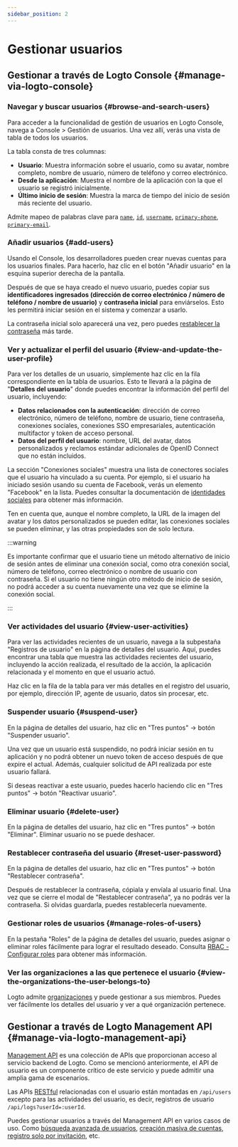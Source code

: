 ```yaml
---
sidebar_position: 2
---
```


# Gestionar usuarios

## Gestionar a través de Logto Console \{#manage-via-logto-console}

### Navegar y buscar usuarios \{#browse-and-search-users}

Para acceder a la funcionalidad de gestión de usuarios en Logto Console, navega a <CloudLink to="/users">Console > Gestión de usuarios</CloudLink>. Una vez allí, verás una vista de tabla de todos los usuarios.

La tabla consta de tres columnas:

- **Usuario**: Muestra información sobre el usuario, como su avatar, nombre completo, nombre de usuario, número de teléfono y correo electrónico.
- **Desde la aplicación**: Muestra el nombre de la aplicación con la que el usuario se registró inicialmente.
- **Último inicio de sesión**: Muestra la marca de tiempo del inicio de sesión más reciente del usuario.

Admite mapeo de palabras clave para [`name`](/user-management/user-data#name), [`id`](/user-management/user-data#id), [`username`](/user-management/user-data#username), [`primary-phone`](/user-management/user-data#primary_phone), [`primary-email`](/user-management/user-data#primary_email).

### Añadir usuarios \{#add-users}

Usando el Console, los desarrolladores pueden crear nuevas cuentas para los usuarios finales. Para hacerlo, haz clic en el botón "Añadir usuario" en la esquina superior derecha de la pantalla.

Después de que se haya creado el nuevo usuario, puedes copiar sus **identificadores ingresados (dirección de correo electrónico / número de teléfono / nombre de usuario)** y **contraseña inicial** para enviárselos. Esto les permitirá iniciar sesión en el sistema y comenzar a usarlo.

La contraseña inicial solo aparecerá una vez, pero puedes [restablecer la contraseña](/end-user-flows/sign-up-and-sign-in/reset-password) más tarde.

### Ver y actualizar el perfil del usuario \{#view-and-update-the-user-profile}

Para ver los detalles de un usuario, simplemente haz clic en la fila correspondiente en la tabla de usuarios. Esto te llevará a la página de "**Detalles del usuario**" donde puedes encontrar la información del perfil del usuario, incluyendo:

- **Datos relacionados con la autenticación**: dirección de correo electrónico, número de teléfono, nombre de usuario, tiene contraseña, conexiones sociales, conexiones SSO empresariales, autenticación multifactor y token de acceso personal.
- **Datos del perfil del usuario**: nombre, URL del avatar, datos personalizados y reclamos estándar adicionales de OpenID Connect que no están incluidos.

La sección "Conexiones sociales" muestra una lista de conectores sociales que el usuario ha vinculado a su cuenta. Por ejemplo, si el usuario ha iniciado sesión usando su cuenta de Facebook, verás un elemento "Facebook" en la lista. Puedes consultar la documentación de [identidades sociales](/user-management/user-data/#social-identities) para obtener más información.

Ten en cuenta que, aunque el nombre completo, la URL de la imagen del avatar y los datos personalizados se pueden editar, las conexiones sociales se pueden eliminar, y las otras propiedades son de solo lectura.

:::warning

Es importante confirmar que el usuario tiene un método alternativo de inicio de sesión antes de eliminar una conexión social, como otra conexión social, número de teléfono, correo electrónico o nombre de usuario con contraseña. Si el usuario no tiene ningún otro método de inicio de sesión, no podrá acceder a su cuenta nuevamente una vez que se elimine la conexión social.

:::

### Ver actividades del usuario \{#view-user-activities}

Para ver las actividades recientes de un usuario, navega a la subpestaña "Registros de usuario" en la página de detalles del usuario. Aquí, puedes encontrar una tabla que muestra las actividades recientes del usuario, incluyendo la acción realizada, el resultado de la acción, la aplicación relacionada y el momento en que el usuario actuó.

Haz clic en la fila de la tabla para ver más detalles en el registro del usuario, por ejemplo, dirección IP, agente de usuario, datos sin procesar, etc.

### Suspender usuario \{#suspend-user}

En la página de detalles del usuario, haz clic en "Tres puntos" -> botón "Suspender usuario".

Una vez que un usuario está suspendido, no podrá iniciar sesión en tu aplicación y no podrá obtener un nuevo token de acceso después de que expire el actual. Además, cualquier solicitud de API realizada por este usuario fallará.

Si deseas reactivar a este usuario, puedes hacerlo haciendo clic en "Tres puntos" -> botón "Reactivar usuario".

### Eliminar usuario \{#delete-user}

En la página de detalles del usuario, haz clic en "Tres puntos" -> botón "Eliminar". Eliminar usuario no se puede deshacer.

### Restablecer contraseña del usuario \{#reset-user-password}

En la página de detalles del usuario, haz clic en "Tres puntos" -> botón "Restablecer contraseña".

Después de restablecer la contraseña, cópiala y envíala al usuario final. Una vez que se cierre el modal de "Restablecer contraseña", ya no podrás ver la contraseña. Si olvidas guardarla, puedes restablecerla nuevamente.

### Gestionar roles de usuarios \{#manage-roles-of-users}

En la pestaña "Roles" de la página de detalles del usuario, puedes asignar o eliminar roles fácilmente para lograr el resultado deseado. Consulta [RBAC - Configurar roles](/authorization/role-based-access-control/configure-roles) para obtener más información.

### Ver las organizaciones a las que pertenece el usuario \{#view-the-organizations-the-user-belongs-to}

Logto admite [organizaciones](/organizations/organization-management) y puede gestionar a sus miembros. Puedes ver fácilmente los detalles del usuario y ver a qué organización pertenece.

## Gestionar a través de Logto Management API \{#manage-via-logto-management-api}

[Management API](/concepts/core-service/#management-api) es una colección de APIs que proporcionan acceso al servicio backend de Logto. Como se mencionó anteriormente, el API de usuario es un componente crítico de este servicio y puede admitir una amplia gama de escenarios.

Las APIs [RESTful](https://en.wikipedia.org/wiki/Representational_state_transfer) relacionadas con el usuario están montadas en `/api/users` excepto para las actividades del usuario, es decir, registros de usuario `/api/logs?userId=:userId`.

Puedes gestionar usuarios a través del Management API en varios casos de uso. Como [búsqueda avanzada de usuarios](/user-management/advanced-user-search), [creación masiva de cuentas](https://openapi.logto.io/operation/operation-createuser), [registro solo por invitación](/end-user-flows/sign-up-and-sign-in/disable-user-registration), etc.
